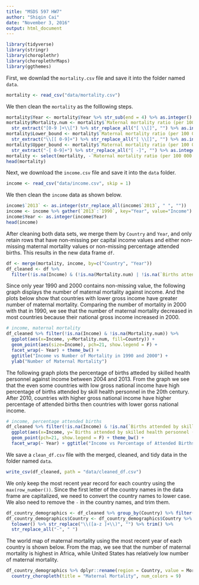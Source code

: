 ```yaml
---
title: "MSDS 597 HW7"
author: "Shiqin Cai"
date: "November 3, 2016"
output: html_document
---
```


```r
library(tidyverse)
library(stringr)
library(choroplethr)
library(choroplethrMaps)
library(ggthemes)
```


First, we downlad the `mortality.csv` file and save it into the folder named `data`.

```r
mortality <- read_csv("data/mortality.csv")
```


We then clean the `mortality` as the folllowing steps.

```r
mortality$Year <- mortality$Year %>% str_sub(end = 4) %>% as.integer()
mortality$Mortality.num <- mortality$`Maternal mortality ratio (per 100 000 live births)` %>%
  str_extract("[0-9 ]+\\[") %>% str_replace_all("[ \\[]", "") %>% as.integer()
mortality$Lower_bound <- mortality$`Maternal mortality ratio (per 100 000 live births)` %>%
  str_extract("\\[[ 0-9]+") %>% str_replace_all("[ \\[]", "") %>% as.integer()
mortality$Upper_bound <- mortality$`Maternal mortality ratio (per 100 000 live births)` %>%
  str_extract("-[ 0-9]+") %>% str_replace_all("[ -]", "") %>% as.integer()
mortality <- select(mortality, -`Maternal mortality ratio (per 100 000 live births)`)
head(mortality)
```


<!--- does not work because NA value can not be spit into NA;NA;NA, so error in the map_chr
```r
mortality$`Maternal mortality ratio (per 100 000 live births)` <- 
  mortality$`Maternal mortality ratio (per 100 000 live births)` %>% 
  str_replace_all("[ \\]]", "") %>% str_replace_all("[\\[\\]-]", ";")
# wouldn't work because NA value can not be spit into NA;NA;NA
mortality$Num <- as.integer(map_chr(str_split(mortality$`Maternal mortality ratio (per 100 000 live births)`, pattern=";"), 1))
mortality$Lower_bound <- as.integer(map_chr(str_split(mortality$`Maternal mortality ratio (per 100 000 live births)`, pattern=";", na.rm=T), 2))
mortality$Upper_bound <- as.integer(map_chr(str_split(mortality$`Maternal mortality ratio (per 100 000 live births)`, pattern=";"), 3)) 
```
--->


Next, we download the `income.csv` file and save it into the `data` folder.

```r
income <- read_csv("data/income.csv", skip = 1)
```


We then clean the `income` data as shown below.

```r
income$`2013` <- as.integer(str_replace_all(income$`2013`, " ", ""))
income <- income %>% gather(`2013`:`1990`, key="Year", value="Income")
income$Year <- as.integer(income$Year)
head(income)
```


After cleaning both data sets, we merge them by `Country` and `Year`, and only retain rows that have non-missing per capital income values and either non-missing maternal mortality values or non-missing percentage attended births. This results in the new data frame `df`.

```r
df <- merge(mortality, income, by=c("Country", "Year"))
df_cleaned <- df %>% 
  filter(!is.na(Income) & (!is.na(Mortality.num) | !is.na(`Births attended by skilled health personnel (%)`)))
```


Since only year 1990 and 2000 contains non-missing value, the following graph displays the number of maternal mortality against income. And the plots below show that countries with lower gross income have greater number of maternal mortality. Comparing the number of mortality in 2000 with that in 1990, we see that the number of maternal mortality decreased in most countries because their national gross income increased in 2000.

```r
# income, maternal mortality
df_cleaned %>% filter(!is.na(Income) & !is.na(Mortality.num)) %>% 
  ggplot(aes(x=Income, y=Mortality.num, fill=Country)) +
  geom_point(aes(size=Income), pch=21, show.legend = F) +
  facet_wrap(~ Year) + theme_bw() +
  ggtitle("Income vs Number of Mortality in 1990 and 2000") +
  ylab("Number of Maternal Mortality")
```


The following graph plots the percentage of births atteded by skilled health personnel against income between 2004 and 2013. From the graph we see that the even some countries with low gross national income have high percentage of births attended by skill health personnel in the 20th century. After 2010, countries with higher gross national income have higher percentage of attended births then countries with lower gorss national income.

```r
# income, percentage attended births
df_cleaned %>% filter(!is.na(Income) & !is.na(`Births attended by skilled health personnel (%)`)) %>% 
  ggplot(aes(x=Income, y=`Births attended by skilled health personnel (%)`, fill=Country)) +
  geom_point(pch=21, show.legend = F) + theme_bw() +
  facet_wrap(~ Year) + ggtitle("Income vs Percentage of Attended Births") 
```
 

We save a `clean_df.csv` file with the merged, cleaned, and tidy data in the folder named `data`.

```r
write_csv(df_cleaned, path = "data/cleaned_df.csv")
```


We only keep the most recent year record for each country using the `max(row_number())`. Since the first letter of the country names in the data frame are capitalized, we need to convert the country names to lower case. We also need to remove the `-` in the country names, and trim them.

```r
df_country_demographics <- df_cleaned %>% group_by(Country) %>% filter(row_number()==max(row_number()))
df_country_demographics$Country <- df_country_demographics$Country %>%
  tolower() %>% str_replace("\\([a-z ]+\\)", "") %>% trim() %>%
  str_replace_all("-", " ")
```


The world map of maternal mortality using the most recent year of each country is shown below. From the map, we see that the number of maternal mortality is highest in Africa, while United States has relatively low number of maternal mortality.

```r
df_country_demographics %>% dplyr::rename(region = Country, value = Mortality.num) %>%
  country_choropleth(title = "Maternal Mortality", num_colors = 9)
```











